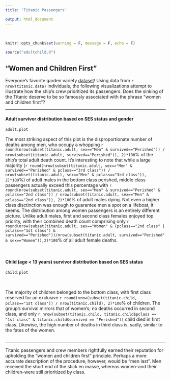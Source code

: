 ```yaml
---
title: 'Titanic Passengers'

output: html_document
---
```

<br>

```r
knitr::opts_chunk$set(warning = F, message = F, echo = F)
```
```r
source("adultchild.R")
```

## "Women and Children First"

Everyone's favorite garden variety [dataset](https://view.officeapps.live.com/op/view.aspx?src=http%3A%2F%2Fbiostat.mc.vanderbilt.edu%2Fwiki%2Fpub%2FMain%2FDataSets%2Ftitanic3.xls)! Using data from `r nrow(titanic.data)` individuals, the following visualizations attempt to illustrate how the ship's crew prioritized its passengers. Does the sinking of the Titanic deserve to be so famously associated with the phrase "women and children first"?


***

#### Adult survivor distribution based on SES status and gender 

```r
adult.plot
```

The most striking aspect of this plot is the disproportionate number of deaths among men, who occupy a whopping `r round(nrow(subset(titanic.adult, sex=="Men" & survived=="Perished")) / nrow(subset(titanic.adult, survived=="Perished")), 2)*100`% of the ship's total adult death count. It's interesting to note that while a large majority (`r round(nrow(subset(titanic.adult, sex=="Men" & survived=="Perished" & pclass=="3rd class")) / nrow(subset(titanic.adult, sex=="Men" & pclass=="3rd class")), 2)*100`%) of adult males in the bottom class perished, middle class passengers actually exceed this percentage with `r round(nrow(subset(titanic.adult, sex=="Men" & survived=="Perished" & pclass=="2nd class")) / nrow(subset(titanic.adult, sex=="Men" & pclass=="2nd class")), 2)*100`% of adult males dying. Not even a higher class disctinction was enough to guarantee men a spot on a lifeboat, it seems. The distribution among women passengers is an entirely different picture. Unlike adult males, first and second class females enjoyed top priority, with their combined death count comprising only `r round(nrow(subset(titanic.adult, sex=="Women" & (pclass=="2nd class" | pclass=="1st class") & survived=="Perished"))/nrow(subset(titanic.adult, survived=="Perished" & sex=="Women")),2)*100`% of all adult female deaths. 

<br>

#### Child (age < 13 years) survivor distribution based on SES status


```r
child.plot
```

<br>

The majority of children belonged to the bottom class, with first class reserved for an exclusive `r round(nrow(subset(titanic.child, pclass=="1st class")) / nrow(titanic.child), 2)*100`% of children. The group's survival mirrors that of women's; no deaths occurred in second class, and only `r nrow(subset(titanic.child, titanic.child$pclass == "1st class" & titanic.child$survived == "Perished"))` child died in first class. Likewise, the high number of deaths in third class is, sadly, similar to the fates of the women.   
<br>

***

Titanic passengers and crew members rightfully earned their reputation for upholding the "women and children first" principle. Perhaps a more accurate description of the procedure, however, would be "men last". Men received the short end of the stick en masse, whereas women--and their children--were still prioritized by class. 

<br>
